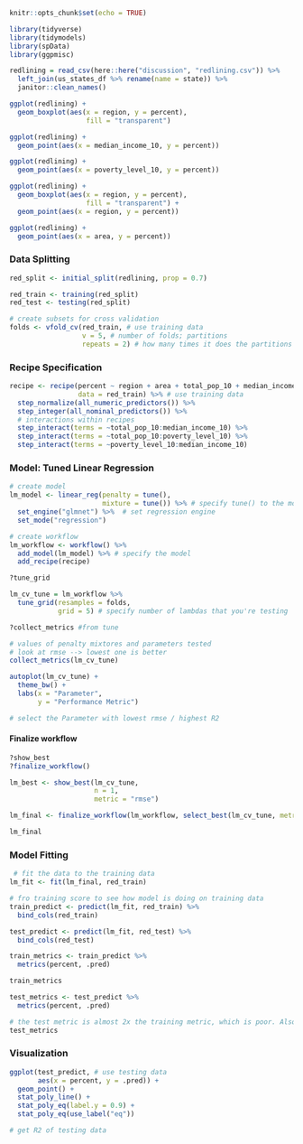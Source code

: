 ```r
knitr::opts_chunk$set(echo = TRUE)

library(tidyverse)
library(tidymodels)
library(spData)
library(ggpmisc)
```

```r
redlining = read_csv(here::here("discussion", "redlining.csv")) %>% 
  left_join(us_states_df %>% rename(name = state)) %>% 
  janitor::clean_names()
```

```r
ggplot(redlining) +
  geom_boxplot(aes(x = region, y = percent), 
                   fill = "transparent")

```

```r
ggplot(redlining) +
  geom_point(aes(x = median_income_10, y = percent))
```

```r
ggplot(redlining) +
  geom_point(aes(x = poverty_level_10, y = percent))

```

```r
ggplot(redlining) +
  geom_boxplot(aes(x = region, y = percent), 
                   fill = "transparent") +
  geom_point(aes(x = region, y = percent))
```

```r
ggplot(redlining) +
  geom_point(aes(x = area, y = percent))
```

### Data Splitting

```r

red_split <- initial_split(redlining, prop = 0.7)

red_train <- training(red_split)
red_test <- testing(red_split)

# create subsets for cross validation 
folds <- vfold_cv(red_train, # use training data
                  v = 5, # number of folds; partitions
                  repeats = 2) # how many times it does the partitions
```

### Recipe Specification

```r
recipe <- recipe(percent ~ region + area + total_pop_10 + median_income_10 + poverty_level_10, # variables of interest
                 data = red_train) %>% # use training data 
  step_normalize(all_numeric_predictors()) %>% 
  step_integer(all_nominal_predictors()) %>% 
  # interactions within recipes
  step_interact(terms = ~total_pop_10:median_income_10) %>%
  step_interact(terms = ~total_pop_10:poverty_level_10) %>% 
  step_interact(terms = ~poverty_level_10:median_income_10) 
```

### Model: Tuned Linear Regression

```r
# create model 
lm_model <- linear_reg(penalty = tune(),
                       mixture = tune()) %>% # specify tune() to the model we will apply
  set_engine("glmnet") %>%  # set regression engine
  set_mode("regression")

```

```r
# create workflow 
lm_workflow <- workflow() %>% 
  add_model(lm_model) %>% # specify the model 
  add_recipe(recipe)

```

```r
?tune_grid
```

```r
lm_cv_tune = lm_workflow %>% 
  tune_grid(resamples = folds,
            grid = 5) # specify number of lambdas that you're testing

```

```r
?collect_metrics #from tune
```

```r
# values of penalty mixtores and parameters tested
# look at rmse --> lowest one is better
collect_metrics(lm_cv_tune)
```

```r
autoplot(lm_cv_tune) +
  theme_bw() +
  labs(x = "Parameter",
       y = "Performance Metric")

# select the Parameter with lowest rmse / highest R2
```

#### Finalize workflow

```r
?show_best
?finalize_workflow()
```

```r
lm_best <- show_best(lm_cv_tune, 
                     n = 1,
                     metric = "rmse")

lm_final <- finalize_workflow(lm_workflow, select_best(lm_cv_tune, metric = "rmse"))

lm_final
```

### Model Fitting

```r
 # fit the data to the training data
lm_fit <- fit(lm_final, red_train) 
```

```r
# fro training score to see how model is doing on training data
train_predict <- predict(lm_fit, red_train) %>% 
  bind_cols(red_train)

test_predict <- predict(lm_fit, red_test) %>% 
  bind_cols(red_test)
```

```r
train_metrics <- train_predict %>% 
  metrics(percent, .pred)

train_metrics

test_metrics <- test_predict %>% 
  metrics(percent, .pred)

# the test metric is almost 2x the training metric, which is poor. Also, the r2 of the test is almost 1/2, which is poor.
test_metrics 
```

### Visualization

```r

ggplot(test_predict, # use testing data
       aes(x = percent, y = .pred)) +
  geom_point() +
  stat_poly_line() +
  stat_poly_eq(label.y = 0.9) +
  stat_poly_eq(use_label("eq"))

# get R2 of testing data 

```

